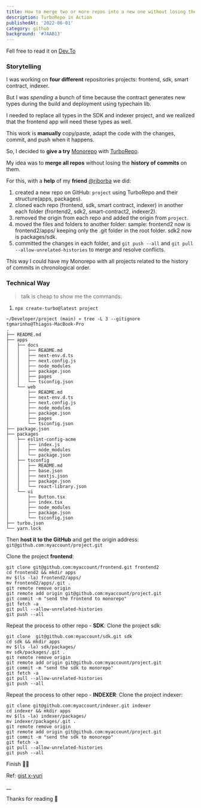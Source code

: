 ```yaml
---
title: How to merge two or more repos into a new one without losing the history of commits
description: TurboRepo in Action
publishedAt: '2022-06-01'
category: github
background: '#7AAB13'
---
```


Fell free to read it on [Dev.To](https://dev.to/tgmarinhodev/how-to-merge-two-or-more-repos-into-a-new-one-without-losing-the-history-cfh)


### **Storytelling**

I was working on **four different** repositories projects: frontend, sdk, smart contract, indexer.

But I was *spending* a bunch of time because the contract generates new types during the build and deployment using typechain lib.

I needed to replace all types in the SDK and indexer project, and we realized that the frontend app will need these types as well.

This work is **manually** copy/paste, adapt the code with the changes, commit, and push when it happens.

So, I decided to **give a try** [Monorepo](https://monorepo.tools/) with [TurboRepo](https://turborepo.org/).

My idea was to **merge all repos** without losing the **history of commits** on them.

For this, with a **help** of my **friend** [@rjborba](https://twitter.com/rjborba) we did:

1. created a new repo on GitHub: `project` using TurboRepo and their structure(apps, packages).
2. cloned each repo (frontend, sdk, smart contract, indexer) in another each folder (frontend2, sdk2, smart-contract2, indexer2).
3. removed the origin from each repo and added the origin from `project`.
4. moved the files and folders to another folder: sample: frontend2 now is frontend2/apps/ keeping only the .git folder in the root folder. sdk2 now is packages/sdk.
5. committed the changes in each folder, and `git push --all` and `git pull --allow-unrelated-histories` to merge and resolve conflicts.

This way I could have my Monorepo with all projects related to the history of commits in chronological order.



### **Technical Way**

> talk is cheap to show me the commands:

1. `npx create-turbo@latest project`
```
~/Developer/project (main) » tree -L 3 --gitignore                                                                                             tgmarinho@Thiagos-MacBook-Pro
.
├── README.md
├── apps
│   ├── docs
│   │   ├── README.md
│   │   ├── next-env.d.ts
│   │   ├── next.config.js
│   │   ├── node_modules
│   │   ├── package.json
│   │   ├── pages
│   │   └── tsconfig.json
│   └── web
│       ├── README.md
│       ├── next-env.d.ts
│       ├── next.config.js
│       ├── node_modules
│       ├── package.json
│       ├── pages
│       └── tsconfig.json
├── package.json
├── packages
│   ├── eslint-config-acme
│   │   ├── index.js
│   │   ├── node_modules
│   │   └── package.json
│   ├── tsconfig
│   │   ├── README.md
│   │   ├── base.json
│   │   ├── nextjs.json
│   │   ├── package.json
│   │   └── react-library.json
│   └── ui
│       ├── Button.tsx
│       ├── index.tsx
│       ├── node_modules
│       ├── package.json
│       └── tsconfig.json
├── turbo.json
└── yarn.lock
```

Then **host it to the GitHub** and get the origin address: `git@github.com:myaccount/project.git` 


Clone the project **frontend**:

```
git clone git@github.com:myaccount/frontend.git frontend2
cd frontend2 && mkdir apps
mv $(ls -la) frontend2/apps/
mv frontend2/apps/.git .
git remote remove origin
git remote add origin git@github.com:myaccount/project.git
git commit -m "send the frontend to monorepo"
git fetch -a
git pull --allow-unrelated-histories
git push --all
```


Repeat the process to other repo - **SDK**:
Clone the project sdk:

```
git clone  git@github.com:myaccount/sdk.git sdk
cd sdk && mkdir apps
mv $(ls -la) sdk/packages/
mv sdk/packages/.git .
git remote remove origin
git remote add origin git@github.com:myaccount/project.git
git commit -m "send the sdk to monorepo"
git fetch -a
git pull --allow-unrelated-histories
git push --all
```

Repeat the process to other repo - **INDEXER**:
Clone the project indexer:

```
git clone git@github.com:myaccount/indexer.git indexer
cd indexer && mkdir apps
mv $(ls -la) indexer/packages/
mv indexer/packages/.git .
git remote remove origin
git remote add origin git@github.com:myaccount/project.git
git commit -m "send the sdk to monorepo"
git fetch -a
git pull --allow-unrelated-histories
git push --all
```

Finish ✌🏻


Ref: [gist x-yuri](https://gist.github.com/x-yuri/9890ab1079cf4357d6f269d073fd9731)



__

Thanks for reading 🚀